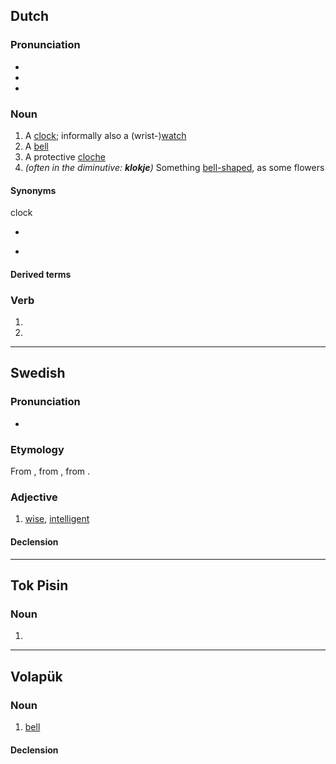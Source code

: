 ==Dutch==
{{wikipedia|lang=nl}}

===Pronunciation===
* {{IPA|/ˈklɔk/|lang=nl}}
* {{rhymes|ɔk|lang=nl}}
* {{audio|Nl-klok.ogg|audio|lang=nl}}

===Noun===
{{nl-noun|f|-en|klokje}}

# A [[clock]]; informally also a (wrist-)[[watch]]
# A [[bell]]
# A protective [[cloche]]
# ''(often in the diminutive: '''klokje''')'' Something [[bell-shaped]], as some flowers

====Synonyms====
clock
* {{l|nl|horloge}} {{g2|n}}
* {{l|nl|uurwerk}} {{g2|n}}

====Derived terms====
{{der3|lang=nl|{{l|nl|avondklok}}
|{{l|nl|grote klok}}
|{{l|nl|klokhuis|g=n}}
|{{l|nl|kerkklok}}
|{{l|nl|klokwerk|g=n}}
|{{l|nl|koekoeksklok}}
|{{l|nl|meiklokje|g=n}}
|{{l|nl|noodklok}}
|{{l|nl|paasklok}}
|{{l|nl|prikklok}}
|{{l|nl|slingerklok}}
|{{l|nl|torenklok}}
|zoals het klokje thuis tikt, tikt het nergens
}}

===Verb===
{{nl-verb-form}}

# {{nl-verb form of|p=1|n=sg|t=pres|m=ind|klokken}}
# {{nl-verb form of|m=imp|klokken}}

----

==Swedish==

===Pronunciation===
* {{audio|Sv-klok.ogg|audio|lang=sv}}

===Etymology===
From {{inh|sv|gmq-osw|kloker}}, from {{inh|sv|non|klókr}}, from {{der|sv|gml|klōk}}.

===Adjective===
{{head|sv|adjective}}

# [[wise]], [[intelligent]]

====Declension====
{{sv-adj-reg}}

----

==Tok Pisin==

===Noun===
{{head|tpi|noun}}

# {{alternative form of|kilok|lang=tpi}}

----

==Volapük==

===Noun===
{{vo-noun}}

# [[bell]]

====Declension====
{{vo-decl-noun}}
